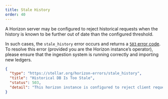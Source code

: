```yaml
---
title: Stale History
order: 40
---
```



A Horizon server may be configured to reject historical requests when the history is known to be further out of date than the configured threshold.

In such cases, the `stale_history` error occurs and returns a [`503` error code](https://developer.mozilla.org/en-US/docs/Web/HTTP/Status/503). To resolve this error (provided you are the Horizon instance’s operator), please ensure that the ingestion system is running correctly and importing new ledgers.

<ExampleResponse title="Example Response for a 'Stale History' Status Code">


```json
{
  "type": "https://stellar.org/horizon-errors/stale_history",
  "title": "Historical DB Is Too Stale",
  "status": 503,
  "detail": "This horizon instance is configured to reject client requests when it can determine that the history database is lagging too far behind the connected instance of stellar-core.  If you operate this server, please ensure that the ingestion system is properly running."
}
```

</ExampleResponse>

